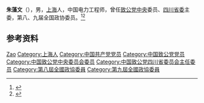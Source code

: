 '''朱藻文'''（{{bd|1933年|3月|}}），男，[[上海|上海]]人，中国电力工程师，曾任[[致公党中央|致公党中央]]委员、[[中国致公党四川省委员会|四川省委]]主委，第八、九届全国政协委员。<ref>{{Cite book|title=历届全国政协委员人名辞典|author=|publisher=中国国际广播出版社|year=1996|isbn=9787507813746|location=北京|pages=}}</ref><ref>{{Cite book|title=中华人民共和国职官志|author=何虎生, 李耀东, 向常福主编|publisher=中国社会出版社|year=2003|isbn=9787800883934|location=北京|pages=}}</ref>

== 参考资料 ==
{{reflist}}

{{Authority control}}
{{DEFAULTSORT:Zhu朱}}
[[Category:朱姓|Zao]]
[[Category:上海人|Category:上海人]]
[[Category:中国共产党党员|Category:中国共产党党员]]
[[Category:中国致公党党员|Category:中国致公党党员]]
[[Category:中国致公党中央委员会委员|Category:中国致公党中央委员会委员]]
[[Category:中国致公党四川省委员会主任委员|Category:中国致公党四川省委员会主任委员]]
[[Category:第八屆全國政協委員|Category:第八屆全國政協委員]]
[[Category:第九屆全國政協委員|Category:第九屆全國政協委員]]

{{中国人物小作品}}